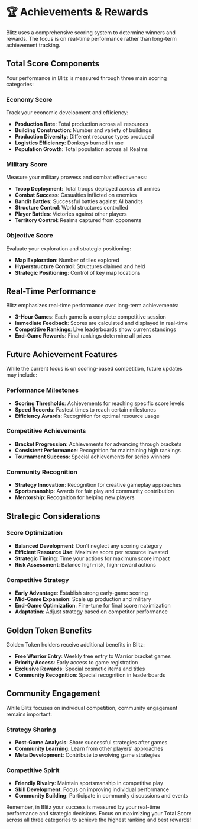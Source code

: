 # 🏆 Achievements & Rewards

Blitz uses a comprehensive scoring system to determine winners and rewards. The focus is on real-time performance rather than long-term achievement tracking.

## Total Score Components

Your performance in Blitz is measured through three main scoring categories:

### Economy Score
Track your economic development and efficiency:
- **Production Rate**: Total production across all resources
- **Building Construction**: Number and variety of buildings
- **Production Diversity**: Different resource types produced
- **Logistics Efficiency**: Donkeys burned in use
- **Population Growth**: Total population across all Realms

### Military Score
Measure your military prowess and combat effectiveness:
- **Troop Deployment**: Total troops deployed across all armies
- **Combat Success**: Casualties inflicted on enemies
- **Bandit Battles**: Successful battles against AI bandits
- **Structure Control**: World structures controlled
- **Player Battles**: Victories against other players
- **Territory Control**: Realms captured from opponents

### Objective Score
Evaluate your exploration and strategic positioning:
- **Map Exploration**: Number of tiles explored
- **Hyperstructure Control**: Structures claimed and held
- **Strategic Positioning**: Control of key map locations

## Real-Time Performance

Blitz emphasizes real-time performance over long-term achievements:

- **3-Hour Games**: Each game is a complete competitive session
- **Immediate Feedback**: Scores are calculated and displayed in real-time
- **Competitive Rankings**: Live leaderboards show current standings
- **End-Game Rewards**: Final rankings determine all prizes

## Future Achievement Features

While the current focus is on scoring-based competition, future updates may include:

### Performance Milestones
- **Scoring Thresholds**: Achievements for reaching specific score levels
- **Speed Records**: Fastest times to reach certain milestones
- **Efficiency Awards**: Recognition for optimal resource usage

### Competitive Achievements
- **Bracket Progression**: Achievements for advancing through brackets
- **Consistent Performance**: Recognition for maintaining high rankings
- **Tournament Success**: Special achievements for series winners

### Community Recognition
- **Strategy Innovation**: Recognition for creative gameplay approaches
- **Sportsmanship**: Awards for fair play and community contribution
- **Mentorship**: Recognition for helping new players

## Strategic Considerations

### Score Optimization
- **Balanced Development**: Don't neglect any scoring category
- **Efficient Resource Use**: Maximize score per resource invested
- **Strategic Timing**: Time your actions for maximum score impact
- **Risk Assessment**: Balance high-risk, high-reward actions

### Competitive Strategy
- **Early Advantage**: Establish strong early-game scoring
- **Mid-Game Expansion**: Scale up production and military
- **End-Game Optimization**: Fine-tune for final score maximization
- **Adaptation**: Adjust strategy based on competitor performance

## Golden Token Benefits

Golden Token holders receive additional benefits in Blitz:

- **Free Warrior Entry**: Weekly free entry to Warrior bracket games
- **Priority Access**: Early access to game registration
- **Exclusive Rewards**: Special cosmetic items and titles
- **Community Recognition**: Special recognition in leaderboards

## Community Engagement

While Blitz focuses on individual competition, community engagement remains important:

### Strategy Sharing
- **Post-Game Analysis**: Share successful strategies after games
- **Community Learning**: Learn from other players' approaches
- **Meta Development**: Contribute to evolving game strategies

### Competitive Spirit
- **Friendly Rivalry**: Maintain sportsmanship in competitive play
- **Skill Development**: Focus on improving individual performance
- **Community Building**: Participate in community discussions and events

Remember, in Blitz your success is measured by your real-time performance and strategic decisions. Focus on maximizing your Total Score across all three categories to achieve the highest ranking and best rewards!
